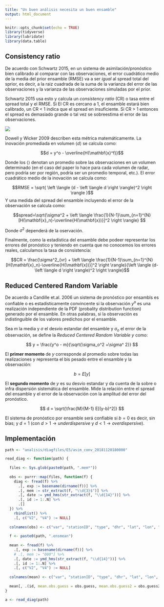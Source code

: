 ```yaml
---
title: "Un buen análisis necesita un buen ensamble"
output: html_document
---
```


```r
knitr::opts_chunk$set(echo = TRUE)
library(tidyverse)
library(lubridate)
library(data.table)
```

## Consistency ratio

De acuerdo con Schwartz 2015, en un sistema de asimilación/pronóstico bien calibrado al comparar con las observaciones, el error cuadrático medio de la media del prior ensamble (RMSE) va a ser *igual* al spread total del sprior, es decir, a la raiz cuadrada de la suma de la varianza del error de las observaciones y la varianza de las observaciones simuladas por el prior. 

Schwartz 2015 usa esto y calcula un *consistency ratio* (CR) o tasa entre el spread total y el RMSE. Si El CR es cercano a 1, el ensamble estará bien calibrado, un CR < 1 indica que el spread en insuficiente. Si CR > 1 entonces el spread es demasiado grande o tal vez se sobreestima el error de las observaciones.

![](fig/CR_shwartz.png)

Dowell y Wicker 2009 describen esta métrica matemáticamente. La inovación promediada en volumen $\left \langle d \right \rangle$ se calcula como:

$$d = y^o - \overline{H(\mathbf{x}^f)}$$

Donde los $\left \langle  \right \rangle$ denotan un promedio sobre las observaciones en un volumen determinado (en el caso del paper lo hace para cada volumen de radar, pero podría ser por región, podría ser un promedio temporal, etc.). El error cuadrático medio de la inovación se calcula como:

$$RMSE = \sqrt{ \left \langle (d - \left \langle d \right \rangle)^2 \right \rangle }$$
Y una medida del spread del ensamble incluyendo el error de la observación se calcula como:

$$spread=\sqrt{\sigma^2 + \left \langle \frac{1}{N-1}\sum_{n=1}^{N}[H(\mathbf{x}_n)-\overline{H(\mathbf{x})}]^2 \right \rangle} $$

Donde $\sigma^2$ dependerá de la oservación. 

Finalmente, como la estadística del ensamble debe podeer representar los errores del pronóstico y teniendo en cuenta que no conocemos los errores reales, calculamos la tasa de consistencia:

$$CR = \frac{\sigma^2_{vr} + \left \langle \frac{1}{N-1}\sum_{n=1}^{N}[H(\mathbf{x}_n)-\overline{H(\mathbf{x})}]^2 \right \rangle}{\left \langle (d-\left \langle d \right \rangle)^2 \right \rangle}$$

## Reduced Centered Random Variable

De acuerdo a Candille et.al. 2006 un sistema de pronóstico por ensambls es confiable o es estadísticamente convincente si la observación $y^o$ es una realización independiente de la PDF (probality distribution function) generado por el ensamble. En otras palabras, si la observación es indistinguible de los valores predichos por el ensamble.

Sea $m$ la media y $\sigma$ el desvío estandar del ensamble y $\sigma_o$ el error de la observación, se define la *Reduced Centered Random Variable* $y$ como:

$$ y = \frac{y^o - m}{\sqrt{\sigma_o^2 +\sigma^ 2}} $$

El **primer momento** de $y$ corresponde al promedio sobre todas las realizaciones y representa el bis pesado entre el ensamble y la observación:

$$ b = E[y] $$

El **segundo momento** de $y$ es su desvío estandar y da cuenta de la sobre o infra dispersión sistemática del ensamble. Mide la relación entre el spread del ensamble y el error de la observación con la amplitud del error del pronóstico. 

$$ d = \sqrt{\frac{M}{M-1} E[(y-b)^2]} $$

El sistema de pronóstico por ensamble será confiable si $b=0$ es decir, sin bias; y $d = 1$ (con $d>1 \rightarrow underdispersive$ y $d<1 \rightarrow overdispersive$).

## Implementación

```r
path <- "analisis/diagfiles/E5/asim_conv_20181120180000"

read_diag <- function(path) {
  
  files <- Sys.glob(paste0(path, ".mem*"))
  
  obs <- purrr::map(files, function(f) { 
    diag <- fread(f) %>% 
      .[, exp := basename(dirname(f))] %>% 
      .[, mem := str_extract(f, "\\d{3}$")] %>% 
      .[, date := ymd_hms(str_extract(f, "\\d{14}"))] %>% 
      .[, id := 1:.N] %>% 
      .[]
  }) %>% 
    rbindlist() %>% 
    .[, c("V2", "V4") := NULL]
  
  colnames(obs) <- c("var", "stationID", "type", "dhr", "lat", "lon", "pressure", "usage.flag", "flag.prep", "obs", "obs.guess", "obs2", "obs.guess2", "rerr", "exp", "mem", "date", "id")
  
  f <- paste0(path, ".ensmean")
  
  mean <- fread(f) %>% 
    .[, exp := basename(dirname(f))] %>% 
    # .[, mem := "000"] %>% 
    .[, date := ymd_hms(str_extract(f, "\\d{14}"))] %>% 
    .[, id := 1:.N] %>%  
    .[, c("V2", "V4") := NULL]
  
  colnames(mean) <- c("var", "stationID", "type", "dhr", "lat", "lon", "pressure", "usage.flag", "flag.prep", "obs", "obs.guess", "obs2", "obs.guess2", "rerr", "exp",  "date", "id")
  
  mean[, .(id, mean.obs.guess = obs.guess, mean.obs.guess2 = obs.guess2, mean.rerr = rerr)] %>%   .[obs, on = .(id)]
}

a <- read_diag(path)


```

